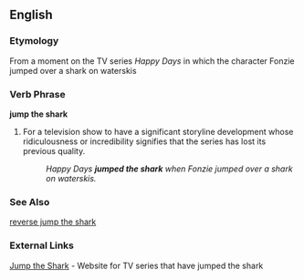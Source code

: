 == English ==

===Etymology===
From a moment on the TV series ''Happy Days'' in which the character Fonzie jumped over a shark on waterskis

=== Verb Phrase ===
'''jump the shark'''

# {{idiom}} For a television show to have a significant storyline development whose ridiculousness or incredibility signifies that the series has lost its previous quality.
#: ''Happy Days '''jumped the shark''' when Fonzie jumped over a shark on waterskis.''

=== See Also ===

[[reverse jump the shark]]

=== External Links ===
[http://www.jumptheshark.com Jump the Shark] - Website for TV series that have jumped the shark